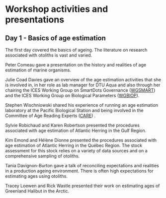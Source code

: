 # Workshop activities and presentations

## Day 1 - Basics of age estimation {#sec:day1}

The first day covered the basics of ageing. The literature on research associated with otoliths is vast and varied.

Peter Comeau gave a presentation on the history and realities of age estimation of marine organisms. 

Julie Coad Davies gave an overview of the age estimation activities that she is involved in, in her role as lab manager for DTU Aqua and also through her chairing the ICES Working Group on SmartDots Governance ([WGSMART](https://www.ices.dk/community/groups/Pages/WGSMART.aspx)) and the ICES Working Group on Biological Parameters ([WGBIOP](https://www.ices.dk/community/groups/Pages/WGBIOP.aspx)).

Stephen Wischniowski shared his experience of running an age estimation laboratory at the Pacific Biological Station and being involved in the Committee of Age Reading Experts ([CARE](https://care.psmfc.org/)) .

Sylvie Robichaud and Karen Robertson presented the procedures associated with age estimation of Atlantic Herring in the Gulf Region. 

Kim Emond and Hélène Dionne presented the procedures associated with age estimation of Atlantic Herring in the Québec Region. The stock assessment for this stock relies on a variety of data sources and on a comprehensive sampling of otoliths.

Tania Davignon-Burton gave a talk of reconciling expectations and realities in a production ageing environment. There is often high expectations for estimating ages using otoliths. 

Tracey Loewen and Rick Wastle presented their work on estimating ages of Greenland Halibut in the Arctic. 
